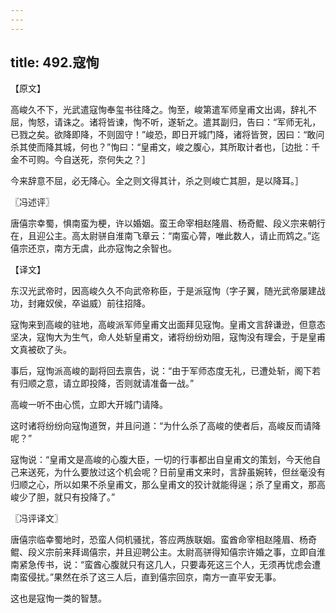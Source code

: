 ```yaml
---
---
---
```

title: 492.寇恂
---



【原文】

高峻久不下，光武遣寇恂奉玺书往降之。恂至，峻第遣军师皇甫文出谒，辞礼不屈，恂怒，请诛之。诸将皆谏，恂不听，遂斩之。遣其副归，告曰：“军师无礼，已戮之矣。欲降即降，不则固守！”峻恐，即日开城门降，诸将皆贺，因曰：“敢问杀其使而降其城，何也？”恂曰：“皇甫文，峻之腹心，其所取计者也，［边批：千金不可购。今自送死，奈何失之？］

今来辞意不屈，必无降心。全之则文得其计，杀之则峻亡其胆，是以降耳。］

〖冯述评〗

唐僖宗幸蜀，惧南蛮为梗，许以婚姻。蛮王命宰相赵隆眉、杨奇鲲、段义宗来朝行在，且迎公主。高太尉骈自淮南飞章云：“南蛮心膂，唯此数人，请止而鸩之。”迄僖宗还京，南方无虞，此亦寇恂之余智也。

【译文】

东汉光武帝时，因高峻久久不向武帝称臣，于是派寇恂（字子翼，随光武帝屡建战功，封雍奴侯，卒谥威）前往招降。

寇恂来到高峻的驻地，高峻派军师皇甫文出面拜见寇恂。皇甫文言辞谦逊，但意态坚决，寇恂大为生气，命人处斩皇甫文，诸将纷纷劝阻，寇恂没有理会，于是皇甫文真被砍了头。

事后，寇恂派高峻的副将回去禀告，说：“由于军师态度无礼，已遭处斩，阁下若有归顺之意，请立即投降，否则就请准备一战。”

高峻一听不由心慌，立即大开城门请降。

这时诸将纷纷向寇恂道贺，并且问道：“为什么杀了高峻的使者后，高峻反而请降呢？”

寇恂说：“皇甫文是高峻的心腹大臣，一切的行事都出自皇甫文的策划，今天他自己来送死，为什么要放过这个机会呢？日前皇甫文来时，言辞虽婉转，但丝毫没有归顺之心，所以如果不杀皇甫文，那么皇甫文的狡计就能得逞；杀了皇甫文，那高峻少了胆，就只有投降了。”

〖冯评译文〗

唐僖宗临幸蜀地时，恐蛮人伺机骚扰，答应两族联姻。蛮酋命宰相赵隆眉、杨奇鲲、段义宗前来拜谒僖宗，并且迎聘公主。太尉高骈得知僖宗许婚之事，立即自淮南紧急传书，说：“蛮酋心腹就只有这几人，只要毒死这三个人，无须再忧虑会遭南蛮侵扰。”果然在杀了这三人后，直到僖宗回京，南方一直平安无事。

这也是寇恂一类的智慧。